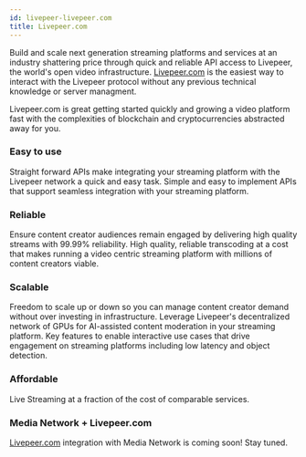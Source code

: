 ```yaml
---
id: livepeer-livepeer.com
title: Livepeer.com
---
```


Build and scale next generation streaming platforms and services at an industry shattering price through quick and reliable API access to Livepeer, the world's open video infrastructure. [Livepeer.com](https://livepeer.com) is the easiest way to interact with the Livepeer protocol without any previous technical knowledge or server managment.

Livepeer.com is great getting started quickly and growing a video platform fast with the complexities of blockchain and cryptocurrencies abstracted away for you.

### Easy to use
Straight forward APIs make integrating your streaming platform with the Livepeer network a quick and easy task. Simple and easy to implement APIs that support seamless integration with your streaming platform.

### Reliable
Ensure content creator audiences remain engaged by delivering high quality streams with 99.99% reliability. High quality, reliable transcoding at a cost that makes running a video centric streaming platform with millions of content creators viable.

### Scalable
Freedom to scale up or down so you can manage content creator demand without over investing in infrastructure. Leverage Livepeer's decentralized network of GPUs for AI-assisted content moderation in your streaming platform. Key features to enable interactive use cases that drive engagement on streaming platforms including low latency and object detection.

### Affordable
Live Streaming at a fraction of the cost of comparable services.

### Media Network + Livepeer.com
[Livepeer.com](https://livepeer.com) integration with Media Network is coming soon! Stay tuned. 